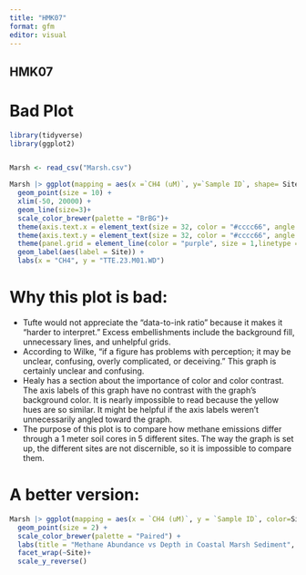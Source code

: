 ```yaml
---
title: "HMK07"
format: gfm
editor: visual
---
```


## HMK07

# Bad Plot

```r
library(tidyverse)
library(ggplot2)


Marsh <- read_csv("Marsh.csv")

Marsh |> ggplot(mapping = aes(x =`CH4 (uM)`, y=`Sample ID`, shape= Site, color=Site)) +
  geom_point(size = 10) + 
  xlim(-50, 20000) +
  geom_line(size=3)+
  scale_color_brewer(palette = "BrBG")+
  theme(axis.text.x = element_text(size = 32, color = "#cccc66", angle = 55, vjust = 2, hjust=1)) +
  theme(axis.text.y = element_text(size = 32, color = "#cccc66", angle = 45, vjust = 2, hjust=1)) + theme(axis.text=element_text(size=4),  axis.title=element_text(size=6))+
  theme(panel.grid = element_line(color = "purple", size = 1,linetype = 4)) +theme(panel.background = element_rect(fill = "#CCCC00", color = "purple"))+
  geom_label(aes(label = Site)) +
  labs(x = "CH4", y = "TTE.23.M01.WD") 
```

# Why this plot is bad:
- Tufte would not appreciate the "data-to-ink ratio" because it makes it "harder to interpret." Excess embellishments include the background fill, unnecessary lines, and unhelpful grids. 
- According to Wilke, "if a figure has problems with perception; it may be unclear, confusing, overly complicated, or deceiving." This graph is certainly unclear and confusing. 
- Healy has a section about the importance of color and color contrast. The axis labels of this graph have no contrast with the graph's background color. It is nearly impossible to read because the yellow hues are so similar. It might be helpful if the axis labels weren't unnecessarily angled toward the graph. 
- The purpose of this plot is to compare how methane emissions differ through a 1 meter soil cores in 5 different sites. The way the graph is set up, the different sites are not discernible, so it is impossible to compare them.

# A better version: 
```r
Marsh |> ggplot(mapping = aes(x = `CH4 (uM)`, y = `Sample ID`, color=Site)) +
  geom_point(size = 2) +
  scale_color_brewer(palette = "Paired") +
  labs(title = "Methane Abundance vs Depth in Coastal Marsh Sediment", x = "Methane (uM)", y = "Sample Depth (cm)") +
  facet_wrap(~Site)+
  scale_y_reverse() 

```



